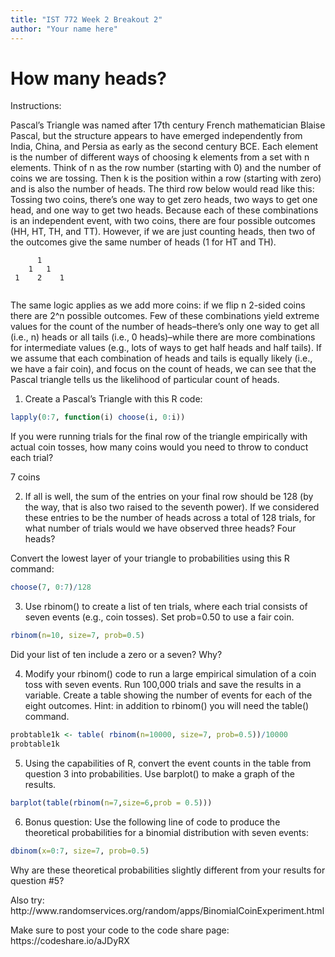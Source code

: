 ```yaml
---
title: "IST 772 Week 2 Breakout 2"
author: "Your name here"
---
```


# How many heads? 

Instructions: 

Pascal’s Triangle was named after 17th century French mathematician Blaise Pascal, but the structure appears to have emerged independently from India, China, and Persia as early as the second century BCE. Each element is the number of different ways of choosing k elements from a set with n elements. Think of n as the row number (starting with 0) and the number of coins we are tossing. Then k is the position within a row (starting with zero) and is also the number of heads. The third row below would read like this: Tossing two coins, there’s one way to get zero heads, two ways to get one head, and one way to get two heads. Because each of these combinations is an independent event, with two coins, there are four possible outcomes (HH, HT, TH, and TT). However, if we are just counting heads, then two of the outcomes give the same number of heads (1 for HT and TH). 

          1
        1   1
     1    2    1
			
The same logic applies as we add more coins: if we flip n 2-sided coins there are 2^n possible outcomes. Few of these combinations yield extreme values for the count of the number of heads--there's only one way to get all (i.e., n) heads or all tails (i.e., 0 heads)--while there are more combinations for intermediate values (e.g., lots of ways to get half heads and half tails). If we assume that each combination of heads and tails is equally likely (i.e., we have a fair coin), and focus on the count of heads, we can see that the Pascal triangle tells us the likelihood of particular count of heads. 
			
1.	Create a Pascal’s Triangle with this R code:

```r
lapply(0:7, function(i) choose(i, 0:i))
```

If you were running trials for the final row of the triangle empirically with actual coin tosses, how many coins would you need to throw to conduct each trial?

7 coins

2.	If all is well, the sum of the entries on your final row should be 128 (by the way, that is also two raised to the seventh power). If we considered these entries to be the number of heads across a total of 128 trials, for what number of trials would we have observed three heads? Four heads? 



Convert the lowest layer of your triangle to probabilities using this R command: 

```r
choose(7, 0:7)/128
```

3.	Use rbinom() to create a list of ten trials, where each trial consists of seven events (e.g., coin tosses). Set prob=0.50 to use a fair coin. 

```r
rbinom(n=10, size=7, prob=0.5)
```

Did your list of ten include a zero or a seven? Why?

4.	Modify your rbinom() code to run a large empirical simulation of a coin toss with seven events. Run 100,000 trials and save the results in a variable. Create a table showing the number of events for each of the eight outcomes. Hint: in addition to rbinom() you will need the table() command.

```r

probtable1k <- table( rbinom(n=10000, size=7, prob=0.5))/10000
probtable1k

```

5.	Using the capabilities of R, convert the event counts in the table from question 3 into probabilities. Use barplot() to make a graph of the results.

```r
barplot(table(rbinom(n=7,size=6,prob = 0.5)))
```


6.	Bonus question: Use the following line of code to produce the theoretical probabilities for a binomial distribution with seven events:

```r
dbinom(x=0:7, size=7, prob=0.5)
```

Why are these theoretical probabilities slightly different from your results for question #5?

Also try: http://www.randomservices.org/random/apps/BinomialCoinExperiment.html 

Make sure to post your code to the code share page: https://codeshare.io/aJDyRX 
